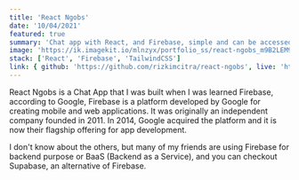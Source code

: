 ```yaml
---
title: 'React Ngobs'
date: '10/04/2021'
featured: true
summary: 'Chat app with React, and Firebase, simple and can be accessed by everyone'
image: 'https://ik.imagekit.io/mlnzyx/portfolio_ss/react-ngobs_m9B2LEM9e.png?ik-sdk-version=javascript-1.4.3&updatedAt=1636633477827'
stack: ['React', 'Firebase', 'TailwindCSS']
link: { github: 'https://github.com/rizkimcitra/react-ngobs', live: 'https://react-ngobs.vercel.app/' }
---
```


React Ngobs is a Chat App that I was built when I was learned Firebase, according to Google, Firebase is a platform developed by Google for creating mobile and web applications. It was originally an independent company founded in 2011. In 2014, Google acquired the platform and it is now their flagship offering for app development.

I don't know about the others, but many of my friends are using Firebase for backend purpose or BaaS (Backend as a Service), and you can checkout <UnderlineLink href="https://supabase.com/" newTab>Supabase</UnderlineLink>, an alternative of Firebase.
